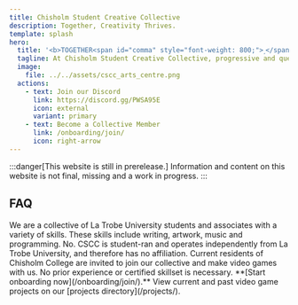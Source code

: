 ```yaml
---
title: Chisholm Student Creative Collective
description: Together, Creativity Thrives.
template: splash
hero:
  title: '<b>TOGETHER<span id="comma" style="font-weight: 800;">˼</span></b><br><span style="font-weight: lighter;">CREATIVITY</span><br><b>T H R I V E S</b>'
  tagline: At Chisholm Student Creative Collective, progressive and queer identity drives our keen interest in video game design.
  image:
    file: ../../assets/cscc_arts_centre.png
  actions:
    - text: Join our Discord
      link: https://discord.gg/PWSA95E
      icon: external
      variant: primary
    - text: Become a Collective Member
      link: /onboarding/join/
      icon: right-arrow
---
```



:::danger[This website is still in prerelease.]
Information and content on this website is not final, missing and a work in progress.
:::
## FAQ

<CardGrid stagger>
  <Card title="Who are we?">
    We are a collective of La Trobe University students and associates with a variety of skills. 
    These skills include writing, artwork, music and programming.
  </Card>
  <Card title="Are we affiliated with La Trobe University?">
    No. CSCC is student-ran and operates independently from La Trobe University, and therefore has no affiliation.
  </Card>
  <Card title="Who can join the collective?">
    Current residents of Chisholm College are invited to join our collective and make video games with us. No prior experience or certified skillset is necessary.  
    **[Start onboarding now](/onboarding/join/).**
  </Card>
  <Card title="Where is our work?">
    View current and past video game projects on our [projects directory](/projects/).
  </Card>
</CardGrid>
